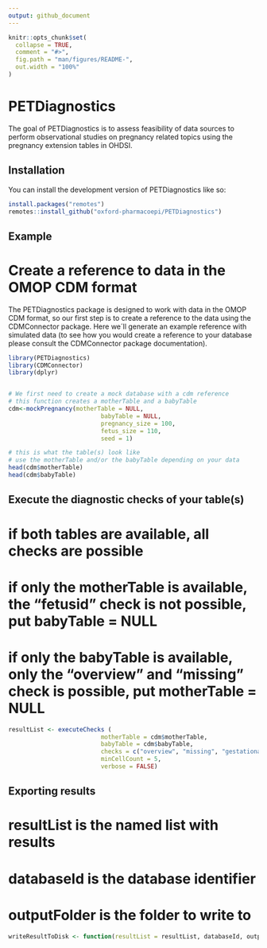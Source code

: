 ```yaml
---
output: github_document
---
```


<!-- README.md is generated from README.Rmd. Please edit that file -->

```r
knitr::opts_chunk$set(
  collapse = TRUE,
  comment = "#>",
  fig.path = "man/figures/README-",
  out.width = "100%"
)
```

# PETDiagnostics

<!-- badges: start -->
<!-- badges: end -->

The goal of PETDiagnostics is to assess feasibility of data sources to perform observational studies on pregnancy related topics using the pregnancy extension tables in OHDSI.

## Installation

You can install the development version of PETDiagnostics like so:

```r
install.packages("remotes")
remotes::install_github("oxford-pharmacoepi/PETDiagnostics")
```

## Example
# Create a reference to data in the OMOP CDM format

The PETDiagnostics package is designed to work with data in the OMOP CDM format, so our first step is to create a reference to the data using the CDMConnector package. Here we´ll generate an example reference with simulated data (to see how you would create a reference to your database please consult the CDMConnector package documentation).

```r
library(PETDiagnostics)
library(CDMConnector)
library(dplyr)


# We first need to create a mock database with a cdm reference
# this function creates a motherTable and a babyTable
cdm<-mockPregnancy(motherTable = NULL,
                          babyTable = NULL,
                          pregnancy_size = 100,
                          fetus_size = 110,
                          seed = 1)

# this is what the table(s) look like
# use the motherTable and/or the babyTable depending on your data
head(cdm$motherTable)
head(cdm$babyTable)
```

## Execute the diagnostic checks of your table(s)
# if both tables are available, all checks are possible
# if only the motherTable is available, the "fetusid" check is not possible, put babyTable = NULL
# if only the babyTable is available, only the "overview" and "missing" check is possible, put motherTable = NULL


```r
resultList <- executeChecks (
                          motherTable = cdm$motherTable,               
                          babyTable = cdm$babyTable,                  
                          checks = c("overview", "missing", "gestationalAge", "outcomeMode","fetusesLiveborn","fetusid"),                       
                          minCellCount = 5,
                          verbose = FALSE)
```
## Exporting results
# resultList is the named list with results
# databaseId is the database identifier
# outputFolder is the folder to write to

```r
writeResultToDisk <- function(resultList = resultList, databaseId, outputFolder)
```
